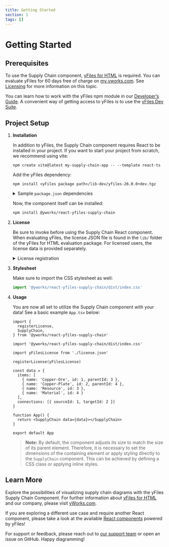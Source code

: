 ```yaml
---
title: Getting Started
section: 1
tags: []
---
```


# Getting Started

## Prerequisites

To use the Supply Chain component, [yFiles for HTML](https://www.yworks.com/products/yfiles-for-html) is required.
You can evaluate yFiles for 60 days free of charge on [my.yworks.com](https://my.yworks.com/signup?product=YFILES_HTML_EVAL).
See [Licensing](https://docs.yworks.com/react-yfiles-supply-chain/introduction/licensing) for more information on this topic.

You can learn how to work with the yFiles npm module in our [Developer’s Guide](https://docs.yworks.com/yfileshtml/#/dguide/yfiles_npm_module). A convenient way of getting access to yFiles is to use the [yFiles Dev Suite](https://www.npmjs.com/package/yfiles-dev-suite).


## Project Setup

1. **Installation**

   In addition to yFiles, the Supply Chain component requires React to be installed in your project.
   If you want to start your project from scratch, we recommend using vite:
   ```
   npm create vite@latest my-supply-chain-app -- --template react-ts
   ```

   Add the yFiles dependency:
   ```
   npm install <yFiles package path>/lib-dev/yfiles-26.0.0+dev.tgz
   ```

   <details>

   <summary>Sample <code>package.json</code> dependencies</summary>
   The resulting package.json dependencies should resemble the following:

   ```json
      "dependencies": {
        "react": "^18.2.0",
        "react-dom": "^18.2.0",
        "yfiles": "./lib-dev/yfiles-26.0.0.tgz"
     }
   ```
   </details>

   Now, the component itself can be installed:
   ```bash
   npm install @yworks/react-yfiles-supply-chain
   ```

2. **License**

   Be sure to invoke <TypeLink type="registerLicense" /> before using the Supply Chain React component.
   When evaluating yFiles, the license JSON file is found in the `lib/` folder of the yFiles for HTML evaluation package.
   For licensed users, the license data is provided separately.

   <details>

   <summary>License registration</summary>

   Import or paste your license data and register the license, e.g. in `App.tsx`:

   ```js
   import yFilesLicense from './license.json'

   registerLicense(yFilesLicense)
   ```
   </details>

3. **Stylesheet**

   Make sure to import the CSS stylesheet as well:

   ```js
   import '@yworks/react-yfiles-supply-chain/dist/index.css'
   ```

4. **Usage**

   You are now all set to utilize the Supply Chain component with your data!
   See a basic example `App.tsx` below:

   ```tsx
   import {
     registerLicense,
     SupplyChain,
   } from '@yworks/react-yfiles-supply-chain'

   import '@yworks/react-yfiles-supply-chain/dist/index.css'

   import yFilesLicense from './license.json'

   registerLicense(yFilesLicense)

   const data = {
     items: [
       { name: 'Copper-Ore', id: 1, parentId: 3 },
       { name: 'Copper-Plate', id: 2, parentId: 4 },
       { name: 'Resource', id: 3 },
       { name: 'Material', id: 4 }
     ],
     connections: [{ sourceId: 1, targetId: 2 }]
   }

   function App() {
     return <SupplyChain data={data}></SupplyChain>
   }

   export default App
   ```

   > **Note:** By default, the <TypeLink type="SupplyChain" /> component adjusts its size to match the size of its parent element. Therefore, it is necessary to set the dimensions of the containing element or apply styling directly to the `SupplyChain` component. This can be achieved by defining a CSS class or applying inline styles.

## Learn More

Explore the possibilities of visualizing supply chain diagrams with the yFiles Supply Chain Component. For further information about [yFiles for HTML](https://www.yworks.com/yfiles-overview) and our company, please visit [yWorks.com](https://www.yworks.com).

If you are exploring a different use case and require another React component,
please take a look at the available [React components](https://www.yworks.com/yfiles-react-components) powered by yFiles!

For support or feedback, please reach out to [our support team](https://website.yworks.home/contact) or open an issue on GitHub. Happy diagramming!

